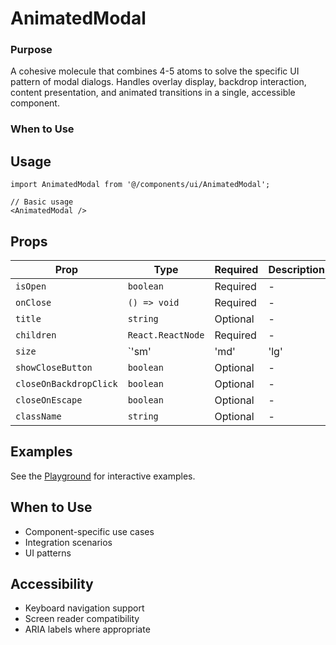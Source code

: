 # AnimatedModal

### Purpose
A cohesive molecule that combines 4-5 atoms to solve the specific UI pattern of modal dialogs. Handles overlay display, backdrop interaction, content presentation, and animated transitions in a single, accessible component.
### When to Use

## Usage

```tsx
import AnimatedModal from '@/components/ui/AnimatedModal';

// Basic usage
<AnimatedModal />
```

## Props

| Prop | Type | Required | Description |
|------|------|----------|-------------|
| `isOpen` | `boolean` | Required | - |
| `onClose` | `() => void` | Required | - |
| `title` | `string` | Optional | - |
| `children` | `React.ReactNode` | Required | - |
| `size` | `'sm' | 'md' | 'lg' | 'xl' | 'full'` | Optional | - |
| `showCloseButton` | `boolean` | Optional | - |
| `closeOnBackdropClick` | `boolean` | Optional | - |
| `closeOnEscape` | `boolean` | Optional | - |
| `className` | `string` | Optional | - |

## Examples

See the [Playground](/play) for interactive examples.

## When to Use

- Component-specific use cases
- Integration scenarios
- UI patterns

## Accessibility

- Keyboard navigation support
- Screen reader compatibility
- ARIA labels where appropriate
